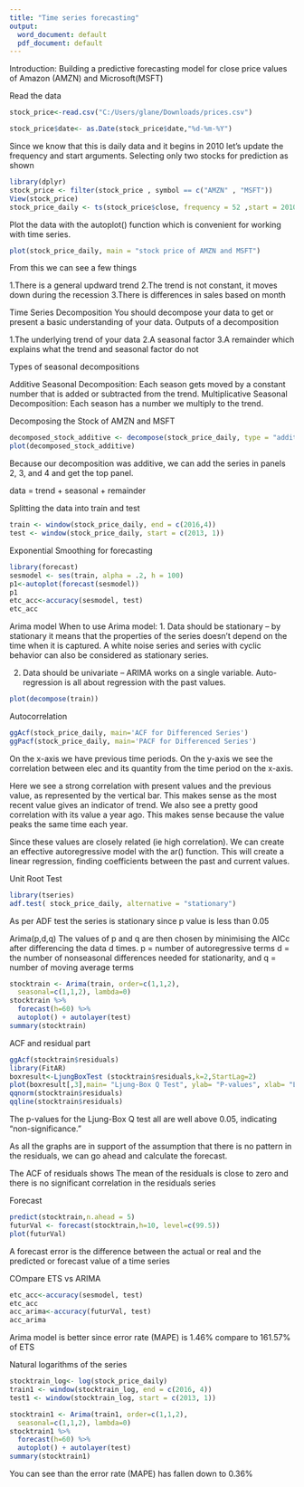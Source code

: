 ---
title: "Time series forecasting"
output:
  word_document: default
  pdf_document: default
---


Introduction: 
Building a predictive forecasting model for close price values of Amazon (AMZN) and Microsoft(MSFT)




Read the data
```{r echo = TRUE}
stock_price<-read.csv("C:/Users/glane/Downloads/prices.csv")
```


```{r}
stock_price$date<- as.Date(stock_price$date,"%d-%m-%Y")
```

Since we know that this is daily data and it begins in 2010 let's update the frequency and start arguments.
Selecting only two stocks for prediction as shown
```{r}
library(dplyr)
stock_price <- filter(stock_price , symbol == c("AMZN" , "MSFT"))
View(stock_price)
stock_price_daily <- ts(stock_price$close, frequency = 52 ,start = 2010)
```

Plot the data with the autoplot() function which is convenient for working with time series.
```{r}
plot(stock_price_daily, main = "stock price of AMZN and MSFT")
```
From this we can see a few things

1.There is a general updward trend
2.The trend is not constant, it moves down during the recession
3.There is differences in sales based on month


Time Series Decomposition
You should decompose your data to get or present a basic understanding of your data.
Outputs of a decomposition

1.The underlying trend of your data
2.A seasonal factor
3.A remainder which explains what the trend and seasonal factor do not

Types of seasonal decompositions

Additive Seasonal Decomposition: Each season gets moved by a constant number that is added or subtracted from the trend.
Multiplicative Seasonal Decomposition: Each season has a number we multiply to the trend.


Decomposing the Stock of AMZN and MSFT
```{r}
decomposed_stock_additive <- decompose(stock_price_daily, type = "additive")
plot(decomposed_stock_additive)

```
Because our decomposition was additive, we can add the series in panels 2, 3, and 4 and get the top panel.

data = trend + seasonal + remainder


Splitting the data into train and test
```{r}
train <- window(stock_price_daily, end = c(2016,4))
test <- window(stock_price_daily, start = c(2013, 1))
```

Exponential Smoothing for forecasting
```{r}
library(forecast)
sesmodel <- ses(train, alpha = .2, h = 100)
p1<-autoplot(forecast(sesmodel))
p1
etc_acc<-accuracy(sesmodel, test)
etc_acc
```


Arima model
When to use Arima model:
1. Data should be stationary – by stationary it means that the properties of the series doesn’t depend on the time when it is captured. A white noise series and series with cyclic behavior can also be considered as stationary series.

2. Data should be univariate – ARIMA works on a single variable. Auto-regression is all about regression with the past values.

```{r}
plot(decompose(train))
```

Autocorrelation 
```{r}

ggAcf(stock_price_daily, main='ACF for Differenced Series') 
ggPacf(stock_price_daily, main='PACF for Differenced Series') 
```
On the x-axis we have previous time periods. On the y-axis we see the correlation between elec and its quantity from the time period on the x-axis.

Here we see a strong correlation with present values and the previous value, as represented by the vertical bar. This makes sense as the most recent value gives an indicator of trend. We also see a pretty good correlation with its value a year ago. This makes sense because the value peaks the same time each year.

Since these values are closely related (ie high correlation). We can create an effective autoregressive model with the ar() function. This will create a linear regression, finding coefficients between the past and current values.


Unit Root Test
```{r}
library(tseries)
adf.test( stock_price_daily, alternative = "stationary")
```
As per ADF test the series is stationary since p value is less than 0.05


Arima(p,d,q)
The values of p and q are then chosen by minimising the AICc after differencing the data d times. 
p =  number of autoregressive terms
d = the number of nonseasonal differences needed for stationarity, and
q = number of moving average terms
```{r}

stocktrain <- Arima(train, order=c(1,1,2),
  seasonal=c(1,1,2), lambda=0)
stocktrain %>%
  forecast(h=60) %>%
  autoplot() + autolayer(test)
summary(stocktrain)
```

ACF and residual part
```{r}
ggAcf(stocktrain$residuals)
library(FitAR)
boxresult<-LjungBoxTest (stocktrain$residuals,k=2,StartLag=2)
plot(boxresult[,3],main= "Ljung-Box Q Test", ylab= "P-values", xlab= "Lag")
qqnorm(stocktrain$residuals)
qqline(stocktrain$residuals)
```
The p-values for the Ljung-Box Q test all are well above 0.05, indicating “non-significance.”

As all the graphs are in support of the assumption that there is no pattern in the residuals, we can go ahead and calculate the forecast.

The ACF of residuals shows The mean of the residuals is close to zero and there is no significant correlation in the residuals series


Forecast
```{r}
predict(stocktrain,n.ahead = 5)
futurVal <- forecast(stocktrain,h=10, level=c(99.5))
plot(futurVal)
```
A forecast error is the difference between the actual or real and the predicted or forecast value of a time series


COmpare ETS vs ARIMA

```{r}
etc_acc<-accuracy(sesmodel, test)
etc_acc
acc_arima<-accuracy(futurVal, test)
acc_arima
```
Arima model is better since error rate (MAPE) is 1.46% compare to 161.57% of ETS

Natural logarithms of the series
```{r}
stocktrain_log<- log(stock_price_daily)
train1 <- window(stocktrain_log, end = c(2016, 4))
test1 <- window(stocktrain_log, start = c(2013, 1))
```


```{r}
stocktrain1 <- Arima(train1, order=c(1,1,2),
  seasonal=c(1,1,2), lambda=0)
stocktrain1 %>%
  forecast(h=60) %>%
  autoplot() + autolayer(test)
summary(stocktrain1)
```
You can see than the error rate (MAPE) has fallen down to 0.36%







